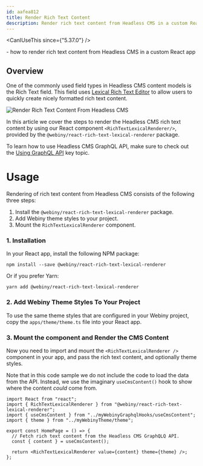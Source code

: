 ```yaml
---
id: aafea812
title: Render Rich Text Content
description: Render rich text content from Headless CMS in a custom React app.
---
```



<CanIUseThis since={"5.37.0"} />

<WhatYouWillLearn>
  - how to render rich text content from Headless CMS in a custom React app
</WhatYouWillLearn>

## Overview

One of the commonly used field types in Headless CMS content models is the Rich Text field. This field uses [Lexical Rich Text Editor](https://playground.lexical.dev/) to allow users to quickly create nicely formatted rich text content.

<Image src={overviewLexicalRenderer} title="Render Rich Text Content From Headless CMS" />

In this article we cover the steps to render the Headless CMS rich text content by using our React component
`<RichTextLexicalRenderer/>`, provided by the `@webiny/react-rich-text-lexical-renderer` package.

<Alert type="info">

To learn how to use Headless CMS GraphQL API, make sure to check out the [Using GraphQL API](/docs/{version}/headless-cms/basics/using-graphql-api) key topic.

</Alert>

# Usage

Rendering of rich text content from Headless CMS consists of the following three steps:

1. Install the `@webiny/react-rich-text-lexical-renderer` package.
2. Add Webiny theme styles to your project.
3. Mount the `RichTextLexicalRenderer` component.

### 1. Installation

In your React app, install the following NPM package:

```
npm install --save @webiny/react-rich-text-lexical-renderer
```

Or if you prefer Yarn:

```
yarn add @webiny/react-rich-text-lexical-renderer
```

### 2. Add Webiny Theme Styles To Your Project

To use the same theme styles that are configured in your Webiny project, copy the `apps/theme/theme.ts` file into your React app.

### 3. Mount the component and Render the CMS Content

Now you need to import and mount the `<RichTextLexicalRenderer />` component in your app, and pass the rich text content, and optionally theme styles.

<Alert type="warning">

Note that in this code sample we do not include the code to load the data from the API. Instead,
we use the imaginary `useCmsContent()` hook to show where the content _could_ come from.

</Alert>

```tsx HomePage.tsx
import React from "react";
import { RichTextLexicalRenderer } from "@webiny/react-rich-text-lexical-renderer";
import { useCmsContent } from "../myWebinyGraphqlHooks/useCmsContent";
import { theme } from "../myWebinyTheme/theme";

export const HomePage = () => {
  // Fetch rich text content from the Headless CMS GraphQLQ API.
  const { content } = useCmsContent();

  return <RichTextLexicalRenderer value={content} theme={theme} />;
};
```
